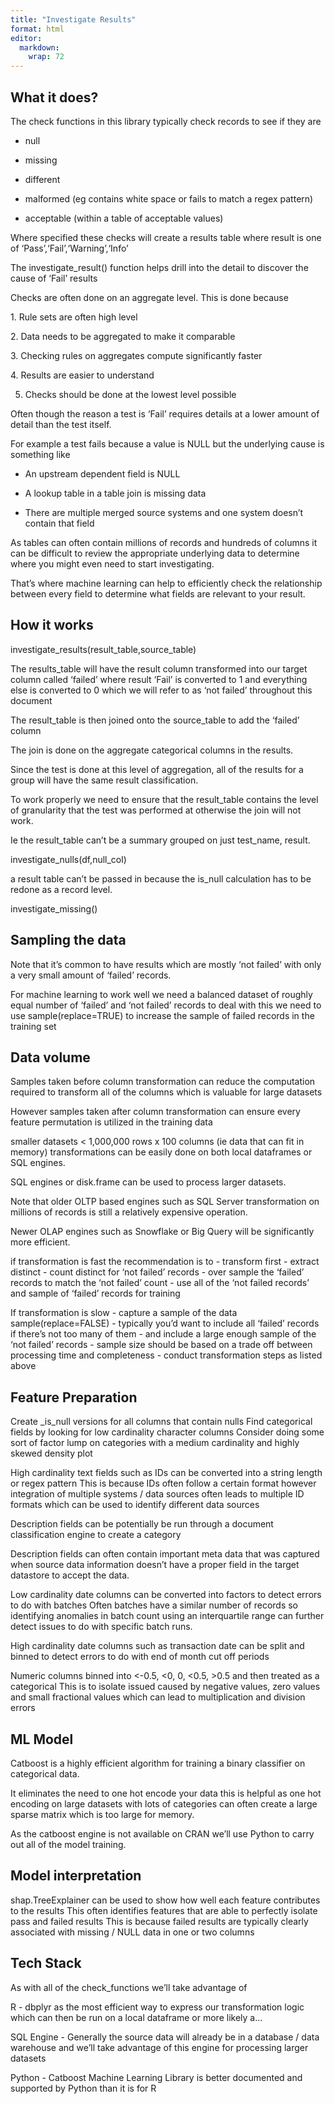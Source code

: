```yaml
---
title: "Investigate Results"
format: html
editor: 
  markdown: 
    wrap: 72
---
```


## What it does?

The check functions in this library typically check records to see if
they are

-    null

-    missing

-    different

-    malformed (eg contains white space or fails to match a regex
    pattern)

-    acceptable (within a table of acceptable values)

Where specified these checks will create a results table where result is
one of 'Pass','Fail','Warning','Info'

The investigate_result() function helps drill into the detail to
discover the cause of 'Fail' results

Checks are often done on an aggregate level. This is done because

1\. Rule sets are often high level

2\. Data needs to be aggregated to make it comparable

3\. Checking rules on aggregates compute significantly faster

4\. Results are easier to understand

5.  Checks should be done at the lowest level possible

Often though the reason a test is 'Fail' requires details at a lower
amount of detail than the test itself.

For example a test fails because a value is NULL but the underlying
cause is something like

-   An upstream dependent field is NULL

-   A lookup table in a table join is missing data

-   There are multiple merged source systems and one system doesn't
    contain that field

As tables can often contain millions of records and hundreds of columns
it can be difficult to review the appropriate underlying data to
determine where you might even need to start investigating.

That's where machine learning can help to efficiently check the
relationship between every field to determine what fields are relevant
to your result.

## How it works

investigate_results(result_table,source_table)

The results_table will have the result column transformed into our
target column called 'failed' where result 'Fail' is converted to 1 and
everything else is converted to 0 which we will refer to as 'not failed'
throughout this document

The result_table is then joined onto the source_table to add the
'failed' column

The join is done on the aggregate categorical columns in the results.

Since the test is done at this level of aggregation, all of the results
for a group will have the same result classification.

To work properly we need to ensure that the result_table contains the
level of granularity that the test was performed at otherwise the join
will not work.

Ie the result_table can't be a summary grouped on just test_name,
result.

investigate_nulls(df,null_col)

a result table can't be passed in because the is_null calculation has to
be redone as a record level.

investigate_missing()

## Sampling the data

Note that it's common to have results which are mostly 'not failed' with
only a very small amount of 'failed' records.

For machine learning to work well we need a balanced dataset of roughly
equal number of 'failed' and 'not failed' records to deal with this we
need to use sample(replace=TRUE) to increase the sample of failed
records in the training set

## Data volume

Samples taken before column transformation can reduce the computation
required to transform all of the columns which is valuable for large
datasets

However samples taken after column transformation can ensure every
feature permutation is utilized in the training data

smaller datasets \< 1,000,000 rows x 100 columns (ie data that can fit
in memory) transformations can be easily done on both local dataframes
or SQL engines.

SQL engines or disk.frame can be used to process larger datasets.

Note that older OLTP based engines such as SQL Server transformation on
millions of records is still a relatively expensive operation.

Newer OLAP engines such as Snowflake or Big Query will be significantly
more efficient.

if transformation is fast the recommendation is to - transform first -
extract distinct - count distinct for 'not failed' records - over sample
the 'failed' records to match the 'not failed' count - use all of the
'not failed records' and sample of 'failed' records for training

If transformation is slow - capture a sample of the data
sample(replace=FALSE) - typically you'd want to include all 'failed'
records if there's not too many of them - and include a large enough
sample of the 'not failed' records - sample size should be based on a
trade off between processing time and completeness - conduct
transformation steps as listed above

## Feature Preparation

Create \_is_null versions for all columns that contain nulls Find
categorical fields by looking for low cardinality character columns
Consider doing some sort of factor lump on categories with a medium
cardinality and highly skewed density plot

High cardinality text fields such as IDs can be converted into a string
length or regex pattern This is because IDs often follow a certain
format however integration of multiple systems / data sources often
leads to multiple ID formats which can be used to identify different
data sources

Description fields can be potentially be run through a document
classification engine to create a category

Description fields can often contain important meta data that was
captured when source data information doesn't have a proper field in the
target datastore to accept the data.

Low cardinality date columns can be converted into factors to detect
errors to do with batches Often batches have a similar number of records
so identifying anomalies in batch count using an interquartile range can
further detect issues to do with specific batch runs.

High cardinality date columns such as transaction date can be split and
binned to detect errors to do with end of month cut off periods

Numeric columns binned into \<-0.5, \<0, 0, \<0.5, \>0.5 and then
treated as a categorical This is to isolate issued caused by negative
values, zero values and small fractional values which can lead to
multiplication and division errors

## ML Model

Catboost is a highly efficient algorithm for training a binary
classifier on categorical data.

It eliminates the need to one hot encode your data this is helpful as
one hot encoding on large datasets with lots of categories can often
create a large sparse matrix which is too large for memory.

As the catboost engine is not available on CRAN we'll use Python to
carry out all of the model training.

## Model interpretation

shap.TreeExplainer can be used to show how well each feature contributes
to the results This often identifies features that are able to perfectly
isolate pass and failed results This is because failed results are
typically clearly associated with missing / NULL data in one or two
columns

## Tech Stack

As with all of the check_functions we'll take advantage of

R - dbplyr as the most efficient way to express our transformation logic
which can then be run on a local dataframe or more likely a...

SQL Engine - Generally the source data will already be in a database /
data warehouse and we'll take advantage of this engine for processing
larger datasets

Python - Catboost Machine Learning Library is better documented and
supported by Python than it is for R
